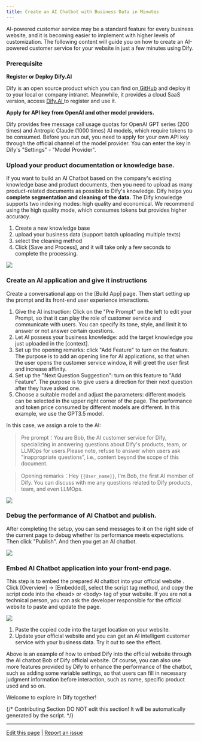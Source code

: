 ```yaml
---
title: Create an AI Chatbot with Business Data in Minutes
---
```



AI-powered customer service may be a standard feature for every business website, and it is becoming easier to implement with higher levels of customization. The following content will guide you on how to create an AI-powered customer service for your website in just a few minutes using Dify.

### Prerequisite

**Register or Deploy Dify.AI**

Dify is an open source product which you can find on[ GitHub](https://github.com/langgenius/dify) and deploy it to your local or company intranet. Meanwhile, it provides a cloud SaaS version, access [Dify.AI ](https://dify.ai/)to register and use it.

**Apply for API key from OpenAI and other model providers.**

Dify provides free message call usage quotas for OpenAI GPT series (200 times) and Antropic Claude (1000 times) AI models, which require tokens to be consumed. Before you run out, you need to apply for your own API key through the official channel of the model provider. You can enter the key in Dify's "Settings" - "Model Provider".

### Upload your product documentation or knowledge base.

If you want to build an AI Chatbot based on the company's existing knowledge base and product documents, then you need to upload as many product-related documents as possible to Dify's knowledge. Dify helps you **complete segmentation and cleaning of the data.** The Dify knowledge supports two indexing modes: high quality and economical. We recommend using the high quality mode, which consumes tokens but provides higher accuracy.

1. Create a new knowledge base
2. upload your business data (support batch uploading multiple texts)
3. select the cleaning method
4. Click \[Save and Process], and it will take only a few seconds to complete the processing.

![](https://assets-docs.dify.ai/dify-enterprise-mintlify/en/learn-more/use-cases/3ba45ef5b8859d80cded096caf386c1b.png)

### Create an AI application and give it instructions

Create a conversational app on the \[Build App] page. Then start setting up the prompt and its front-end user experience interactions.

1. Give the AI instruction: Click on the "Pre Prompt" on the left to edit your Prompt, so that it can play the role of customer service and communicate with users. You can specify its tone, style, and limit it to answer or not answer certain questions.
2. Let AI possess your business knowledge: add the target knowledge you just uploaded in the \[context].
3. Set up the opening remarks: click "Add Feature" to turn on the feature. The purpose is to add an opening line for AI applications, so that when the user opens the customer service window, it will greet the user first and increase affinity.
4. Set up the "Next Question Suggestion": turn on this feature to "Add Feature". The purpose is to give users a direction for their next question after they have asked one.
5. Choose a suitable model and adjust the parameters: different models can be selected in the upper right corner of the page. The performance and token price consumed by different models are different. In this example, we use the GPT3.5 model.

In this case, we assign a role to the AI:

> Pre prompt：You are Bob, the AI customer service for Dify, specializing in answering questions about Dify's products, team, or LLMOps for users.Please note, refuse to answer when users ask "inappropriate questions", i.e., content beyond the scope of this document.

> Opening remarks：Hey `{{User_name}}`, I'm Bob, the first AI member of Dify. You can discuss with me any questions related to Dify products, team, and even LLMOps.

![](https://assets-docs.dify.ai/dify-enterprise-mintlify/en/learn-more/use-cases/1175a854034f6814b8066852d63bcdf8.png)

### Debug the performance of AI Chatbot and publish.

After completing the setup, you can send messages to it on the right side of the current page to debug whether its performance meets expectations. Then click "Publish". And then you get an AI chatbot.

![](https://assets-docs.dify.ai/dify-enterprise-mintlify/en/learn-more/use-cases/6e917021e11803171d7801af948ffc4c.png)

### Embed AI Chatbot application into your front-end page.

This step is to embed the prepared AI chatbot into your official website . Click \[Overview] -> \[Embedded], select the script tag method, and copy the script code into the \<head> or \<body> tag of your website. If you are not a technical person, you can ask the developer responsible for the official website to paste and update the page.

![](https://assets-docs.dify.ai/dify-enterprise-mintlify/en/learn-more/use-cases/8945e4cbb2ffbd9c5e2272fd99768be3.png)

1. Paste the copied code into the target location on your website.
2. Update your official website and you can get an AI intelligent customer service with your business data. Try it out to see the effect.

Above is an example of how to embed Dify into the official website through the AI chatbot Bob of Dify official website. Of course, you can also use more features provided by Dify to enhance the performance of the chatbot, such as adding some variable settings, so that users can fill in necessary judgment information before interaction, such as name, specific product used and so on.

Welcome to explore in Dify together!

{/*
Contributing Section
DO NOT edit this section!
It will be automatically generated by the script.
*/}

---

[Edit this page](https://github.com/langgenius/dify-docs/edit/main/en/learn-more/use-cases/create-an-ai-chatbot-with-business-data-in-minutes.mdx) | [Report an issue](https://github.com/langgenius/dify-docs/issues/new?title=Documentation%20Issue%3A%20e-an-ai-chatbot-with-business-data-in-minu&body=%23%23%20Issue%20Description%0A%3C%21--%20Please%20briefly%20describe%20the%20issue%20you%20found%20--%3E%0A%0A%23%23%20Page%20Link%0Ahttps%3A%2F%2Fgithub.com%2Flanggenius%2Fdify-docs%2Fblob%2Fmain%2Fen/learn-more/use-cases%2Fcreate-an-ai-chatbot-with-business-data-in-minutes.mdx%0A%0A%23%23%20Suggested%20Changes%0A%3C%21--%20If%20you%20have%20specific%20suggestions%20for%20changes%2C%20please%20describe%20them%20here%20--%3E%0A%0A%3C%21--%20Thank%20you%20for%20helping%20improve%20our%20documentation%21%20--%3E)

